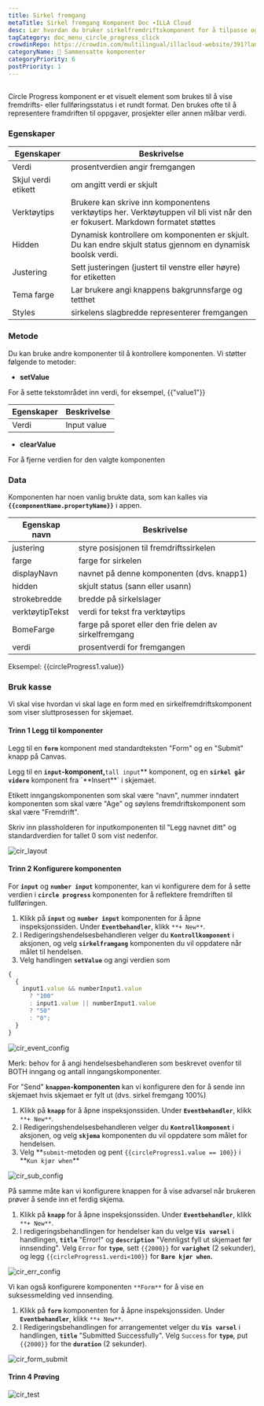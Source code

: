```yaml
---
title: Sirkel fremgang
metaTitle: Sirkel fremgang Komponent Doc ∙ILLA Cloud
desc: Lær hvordan du bruker sirkelfremdriftskomponent for å tilpasse og dekorere appen din i ILLA Cloud.
tagCategory: doc_menu_circle_progress_click
crowdinRepo: https://crowdin.com/multilingual/illacloud-website/391?languages=no&filter=basic&value=0
categoryName: 🧬 Sammensatte komponenter
categoryPriority: 6
postPriority: 1
---
```


## <h2 hidden>Hva går sirkel?</h2>

Circle Progress komponent er et visuelt element som brukes til å vise fremdrifts- eller fullføringsstatus i et rundt format. Den brukes ofte til å representere framdriften til oppgaver, prosjekter eller annen målbar verdi.

### Egenskaper

| Egenskaper           | Beskrivelse                                                                                                                       |
| -------------------- | --------------------------------------------------------------------------------------------------------------------------------- |
| Verdi                | prosentverdien angir fremgangen                                                                                                   |
| Skjul verdi etikett  | om angitt verdi er skjult                                                                                                         |
| Verktøytips          | Brukere kan skrive inn komponentens verktøytips her. Verktøytuppen vil bli vist når den er fokusert. Markdown formatet støttes    |
| Hidden               | Dynamisk kontrollere om komponenten er skjult. Du kan endre skjult status gjennom en dynamisk boolsk verdi.                       |
| Justering            | Sett justeringen (justert til venstre eller høyre) for etiketten                                                                  |
| Tema farge           | Lar brukere angi knappens bakgrunnsfarge og tetthet                                                                               |
| Styles               | sirkelens slagbredde representerer fremgangen                                                                                     |

### Metode

Du kan bruke andre komponenter til å kontrollere komponenten. Vi støtter følgende to metoder:

-   **setValue**

For å sette tekstområdet inn verdi, for eksempel, {{"value1"}}

| Egenskaper | Beskrivelse |
| ---------- | ----------- |
| Verdi      | Input value |

-   **clearValue**

For å fjerne verdien for den valgte komponenten

### Data

Komponenten har noen vanlig brukte data, som kan kalles via **`{{componentName.propertyName}}`** i appen.

| Egenskap navn     | Beskrivelse                                                                 |
| ----------------- | --------------------------------------------------------------------------- |
| justering         | styre posisjonen til fremdriftssirkelen                                     |
| farge             | farge for sirkelen                                                          |
| displayNavn       | navnet på denne komponenten (dvs. knapp1)                                   |
| hidden            | skjult status (sann eller usann)                                            |
| strokebredde      | bredde på sirkelslager                                                      |
| verktøytipTekst   | verdi for tekst fra verktøytips                                             |
| BomeFarge         | farge på sporet eller den frie delen av sirkelfremgang                      |
| verdi             | prosentverdi for fremgangen                                                 |

Eksempel: {{circleProgress1.value}}

### Bruk kasse

Vi skal vise hvordan vi skal lage en form med en sirkelfremdriftskomponent som viser sluttprosessen for skjemaet.

#### Trinn 1 Legg til komponenter

Legg til en **`form`** komponent med standardteksten "Form" og en "Submit" knapp på Canvas.

Legg til en **`input`-komponent,**`tall input`** komponent, og en **`sirkel går videre`** komponent fra \`**Insert\*\*\` i skjemaet.

Etikett inngangskomponenten som skal være "navn", nummer inndatert komponenten som skal være "Age" og søylens fremdriftskomponent som skal være "Fremdrift".

Skriv inn plassholderen for inputkomponenten til "Legg navnet ditt" og standardverdien for tallet 0 som vist nedenfor.

![cir_layout](https://cdn.illacloud.com/official-website/img/official-site/components/cir_layout.jpg)

#### Trinn 2 Konfigurere komponenten

For **`input`** og **`number input`** komponenter, kan vi konfigurere dem for å sette verdien i **`circle progress`** komponenten for å reflektere fremdriften til fullføringen.

1.  Klikk på **`input`** og **`number input`** komponenten for å åpne inspeksjonssiden. Under **`Eventbehandler`**, klikk `**+ New**`.
2.  I Redigeringshendelsesbehandleren velger du **`Kontrollkomponent`** i aksjonen, og velg **`sirkelframgang`** komponenten du vil oppdatere når målet til hendelsen.
3.  Velg handlingen **`setValue`** og angi verdien som

```jsx
{
  {
    input1.value && numberInput1.value
      ? "100"
      : input1.value || numberInput1.value
      ? "50"
      : "0";
  }
}
```

![cir_event_config](https://cdn.illacloud.com/official-website/img/official-site/components/cir_event_config.jpg)

Merk: behov for å angi hendelsesbehandleren som beskrevet ovenfor til BOTH inngang og antall inngangskomponenter.

For "Send" **`knappen`-komponenten** kan vi konfigurere den for å sende inn skjemaet hvis skjemaet er fylt ut (dvs. sirkel fremgang 100%)

1.  Klikk på **`knapp`** for å åpne inspeksjonssiden. Under **`Eventbehandler`**, klikk `**+ New**`.
2.  I Redigeringshendelsesbehandleren velger du **`Kontrollkomponent`** i aksjonen, og velg **`skjema`** komponenten du vil oppdatere som målet for hendelsen.
3.  Velg **`submit`-metoden og pent `{{circleProgress1.value == 100}}` i **`Kun kjør when`\*\*

![cir_sub_config](https://cdn.illacloud.com/official-website/img/official-site/components/cir_sub_config.jpg)

På samme måte kan vi konfigurere knappen for å vise advarsel når brukeren prøver å sende inn et ferdig skjema.

1.  Klikk på **`knapp`** for å åpne inspeksjonssiden. Under **`Eventbehandler`**, klikk `**+ New**`.
2.  I redigeringsbehandlingen for hendelser kan du velge **`Vis varsel`** i handlingen, **`title`** "Error!" og **`description`** "Vennligst fyll ut skjemaet før innsending". Velg `Error` for **`type`**, sett `{{2000}}` for **`varighet`** (2 sekunder), og legg `{{circleProgress1.verdi<100}}` for **`Bare kjør when`.**

![cir_err_config](https://cdn.illacloud.com/official-website/img/official-site/components/cir_err_config.jpg)

Vi kan også konfigurere komponenten `**Form**` for å vise en suksessmelding ved innsending.

1.  Klikk på **`form`** komponenten for å åpne inspeksjonssiden. Under **`Eventbehandler`**, klikk `**+ New**`.
2.  I Redigeringsbehandlingen for arrangementet velger du **`Vis varsel`** i handlingen, **`title`** "Submitted Successfully". Velg `Success` for **`type`**, put `{{2000}}` for the **`duration`** (2 sekunder).

![cir_form_submit](https://cdn.illacloud.com/official-website/img/official-site/components/cir_form_submiy.jpg)

#### Trinn 4 Prøving

![cir_test](https://cdn.illacloud.com/official-website/img/official-site/components/cir_test.gif)
